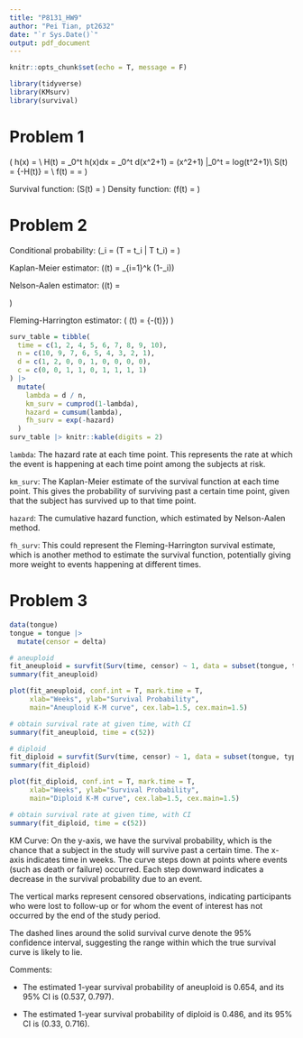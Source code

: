```yaml
---
title: "P8131_HW9"
author: "Pei Tian, pt2632"
date: "`r Sys.Date()`"
output: pdf_document
---
```


```r
knitr::opts_chunk$set(echo = T, message = F)
```

```r
library(tidyverse)
library(KMsurv)
library(survival)
```


# Problem 1
\(
h(x) = \frac{2x}{1+x^2}\\
H(t) = \int_0^t h(x)dx = \int_0^t \frac{1}{x^2+1}d(x^2+1) = \log (x^2+1) |_0^t = log(t^2+1)\\
S(t) = \exp\{-H(t)\} = \frac{1}{t^2+1}\\
f(t) = \frac{dS}{dt} = \frac{2t}{(t^2+1)^2}
\)

Survival function: \(S(t) = \frac{1}{t^2+1}\)
Density function: \(f(t) = \frac{2t}{(t^2+1)^2}\)

# Problem 2
Conditional probability: 
\(\hat{\lambda}_i = \text{Pr}(T = t_i | T \ge t_i) = \frac{d_i}{n_i}\)

Kaplan-Meier estimator: 
\(\hat{S}(t) = \prod_{i=1}^k (1-\hat{\lambda}_i)\)

Nelson-Aalen estimator:
\(\tilde{H}(t) = 
\begin{cases} 
0, & 0 \leq t < t_1 \\
\sum\limits_{t_i \leq t} \frac{d_i}{n_i}, & t \geq t_1 
\end{cases}
\)

Fleming-Harrington estimator: 
\(
\tilde{S}(t) = \exp\{-\tilde{H}(t)\}\)
\)

```r
surv_table = tibble(
  time = c(1, 2, 4, 5, 6, 7, 8, 9, 10),
  n = c(10, 9, 7, 6, 5, 4, 3, 2, 1),
  d = c(1, 2, 0, 0, 1, 0, 0, 0, 0),
  c = c(0, 0, 1, 1, 0, 1, 1, 1, 1)
) |>
  mutate(
    lambda = d / n, 
    km_surv = cumprod(1-lambda),
    hazard = cumsum(lambda), 
    fh_surv = exp(-hazard)
  )
surv_table |> knitr::kable(digits = 2)
```

`lambda`: The hazard rate at each time point. This represents the rate at which the event is happening at each time point among the subjects at risk.

`km_surv`: The Kaplan-Meier estimate of the survival function at each time point. This gives the probability of surviving past a certain time point, given that the subject has survived up to that time point.

`hazard`: The cumulative hazard function, which estimated by Nelson-Aalen method.

`fh_surv`: This could represent the Fleming-Harrington survival estimate, which is another method to estimate the survival function, potentially giving more weight to events happening at different times.


# Problem 3

```r
data(tongue)
tongue = tongue |>
  mutate(censor = delta)

# aneuploid
fit_aneuploid = survfit(Surv(time, censor) ~ 1, data = subset(tongue, type == 1), conf.type='log')
summary(fit_aneuploid)

plot(fit_aneuploid, conf.int = T, mark.time = T, 
     xlab="Weeks", ylab="Survival Probability", 
     main="Aneuploid K-M curve", cex.lab=1.5, cex.main=1.5)

# obtain survival rate at given time, with CI
summary(fit_aneuploid, time = c(52))

# diploid
fit_diploid = survfit(Surv(time, censor) ~ 1, data = subset(tongue, type == 2), conf.type='log')
summary(fit_diploid)

plot(fit_diploid, conf.int = T, mark.time = T, 
     xlab="Weeks", ylab="Survival Probability", 
     main="Diploid K-M curve", cex.lab=1.5, cex.main=1.5)

# obtain survival rate at given time, with CI
summary(fit_diploid, time = c(52))
```
KM Curve: 
On the y-axis, we have the survival probability, which is the chance that a subject in the study will survive past a certain time. The x-axis indicates time in weeks. The curve steps down at points where events (such as death or failure) occurred. Each step downward indicates a decrease in the survival probability due to an event.

The vertical marks represent censored observations, indicating participants who were lost to follow-up or for whom the event of interest has not occurred by the end of the study period.

The dashed lines around the solid survival curve denote the 95% confidence interval, suggesting the range within which the true survival curve is likely to lie.

Comments: 

- The estimated 1-year survival probability of aneuploid is 0.654, and its 95% CI is (0.537, 0.797).

- The estimated 1-year survival probability of diploid is 0.486, and its 95% CI is (0.33, 0.716).
